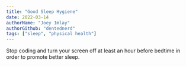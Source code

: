 ```yaml
---
title: "Good Sleep Hygiene"
date: 2022-03-14
authorName: "Joey Imlay"
authorGithub: "dentednerd"
tags: ["sleep", "physical health"]
---
```

Stop coding and turn your screen off at least an hour before bedtime in order to promote better sleep.
